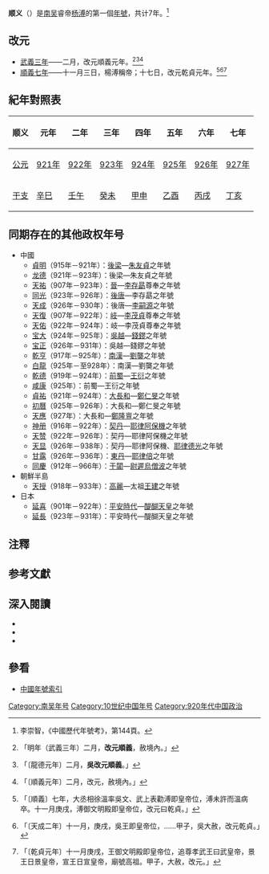 {{Eranamebox|年号=顺义
|起讫时间= 921年二月－927年十一月
|政权= [[南吴|南吴]]
|帝王= 南吴睿帝[[杨溥_(吴)|杨溥]]
|历时= 7年
|timeline=<timeline>
ImageSize  = width:200 height:50
PlotArea   = width:180 height:30 left:10 bottom:20
TimeAxis   = orientation:horizontal
DateFormat = yyyy
Period     = from:902 till:937
AlignBars  = early
ScaleMajor = increment:10 start:902
Colors =
  id:canvas value:rgb(1,1,0.85)
BackgroundColors = canvas:canvas
PlotData =
  width:15 color:black
  bar:era from:start till:end
  bar:era from:921 till:927 color:red
</timeline>
|说明= <span style="color: red">顺义</span>在'''南吴'''的位置。
}}
'''顺义'''（{{kj|921年|二月|927年|十一月}}）{{notetag|《中國歷代年號考》作終於十月，據文獻改元在農曆十一月十七日。}}是[[南吴|南吴]]睿帝[[杨溥_(吴)|杨溥]]的第一個[[年號|年號]]，共计7年。<ref>李崇智，《中國歷代年號考》，第144頁。</ref>

==改元==
*[[921年|武義三年]]——二月，改元順義元年。<ref>{{cite wikisource|title=新五代史吳世家第一|last=歐陽脩|wslink=zh:新五代史/卷61}}「明年（武義三年）二月，'''改元順義'''，赦境內。」</ref><ref>{{cite wikisource|title=資治通鑑後梁紀六|last=司馬光|wslink=zh:資治通鑒 (胡三省音注)/卷271}}「〔龍德元年〕二月，'''吳改元順義'''。」</ref><ref>{{cite wikisource|title=十國春秋吳三睿帝本紀|last=吳任臣|wslink=zh:十國春秋/卷003}}「〔順義元年〕二月，改元，赦境內。」</ref>
*[[927年|順義七年]]——十一月三日，楊溥稱帝；十七日，改元乾貞元年。<ref>{{cite wikisource|title=新五代史吳世家第一|last=歐陽脩|wslink=zh:新五代史/卷61}}「〔順義〕七年，大丞相徐溫率吳文、武上表勸溥即皇帝位，溥未許而溫病卒。十一月庚戌，溥御文明殿即皇帝位，改元曰乾貞。」</ref><ref>{{cite wikisource|title=資治通鑑後唐紀五|last=司馬光|wslink=zh:資治通鑒 (胡三省音注)/卷276}}「〔天成二年〕十一月，庚戌，吳王即皇帝位，……甲子，吳大赦，改元乾貞。」</ref><ref>{{cite wikisource|title=十國春秋吳三睿帝本紀|last=吳任臣|wslink=zh:十國春秋/卷003}}「〔乾貞元年〕十一月庚戌，王御文明殿即皇帝位，追尊孝武王曰武皇帝，景王日景皇帝，宣王日宣皇帝，廟號高祖。甲子，大赦，改元。」</ref>

==紀年對照表==
{| class="wikitable"  style="text-align:center;"
!顺义!!元年!!二年!!三年!!四年!!五年!!六年!!七年
|-
![[公元|公元]]
|[[921年|921年]]||[[922年|922年]]||[[923年|923年]]||[[924年|924年]]||[[925年|925年]]||[[926年|926年]]||[[927年|927年]]
|-
![[干支|干支]]
|[[辛巳|辛巳]]||[[壬午|壬午]]||[[癸未|癸未]]||[[甲申|甲申]]||[[乙酉|乙酉]]||[[丙戌|丙戌]]||[[丁亥|丁亥]]
|}

==同期存在的其他政权年号==
*中國
**[[贞明_(后梁)|貞明]]（915年－921年）：[[後梁|後梁]]—[[梁末帝|朱友貞]]之年號
**[[龙德|龙德]]（921年－923年）：後梁—朱友貞之年號
**[[天祐_(唐朝)|天祐]]（907年－923年）：[[晉_(五代十國)|晉]]—[[唐庄宗|李存勗]]尊奉之年號
**[[同光|同光]]（923年－926年）：[[後唐|後唐]]—李存勗之年號
**[[天成_(后唐)|天成]]（926年－930年）：後唐—[[唐明宗|李嗣源]]之年號
**[[天复_(唐朝)|天復]]（907年－922年）：[[岐|岐]]—[[李茂貞|李茂貞]]尊奉之年號
**[[天祐_(唐朝)|天佑]]（922年－924年）：岐—李茂貞尊奉之年號
**[[宝大|宝大]]（924年－925年）：[[吴越国|吳越]]—[[錢鏐|錢鏐]]之年號
**[[宝正|宝正]]（926年－931年）：吳越—錢鏐之年號
**[[乾亨_(南汉)|乾亨]]（917年－925年）：[[南漢|南漢]]—[[劉龑|劉龑]]之年號
**[[白龙_(南汉)|白龍]]（925年－至928年）：南漢—劉龑之年號
**[[乾德_(前蜀)|乾德]]（919年－924年）：[[前蜀|前蜀]]—[[王衍_(前蜀)|王衍]]之年號
**[[咸康_(前蜀)|咸康]]（925年）：前蜀—王衍之年號
**[[貞祐_(大長和)|貞祐]]（921年－924年）：[[大長和|大長和]]—[[鄭仁旻|鄭仁旻]]之年號
**[[初曆|初曆]]（925年－926年）：大長和—鄭仁旻之年號
**[[天应_(大长和)|天應]]（927年）：大長和—[[鄭隆亶|鄭隆亶]]之年號
**[[神册|神册]]（916年－922年）：[[遼朝|契丹]]—[[耶律阿保機|耶律阿保機]]之年號
**[[天赞|天赞]]（922年－926年）：契丹—耶律阿保機之年號
**[[天显|天显]]（926年－938年）：契丹—耶律阿保機、[[辽太宗|耶律德光]]之年號
**[[甘露_(东丹)|甘露]]（926年－936年）：[[東丹|東丹]]—[[耶律倍|耶律倍]]之年號
**[[同慶_(于闐)|同慶]]（912年－966年）：[[于闐|于闐]]—[[尉遲烏僧波|尉遲烏僧波]]之年號
*朝鮮半島
**[[天授_(高麗)|天授]]（918年－933年）：[[高麗|高麗]]—太祖[[高麗太祖|王建]]之年號
*日本
**[[延喜|延喜]]（901年－922年）：[[平安時代|平安時代]]—[[醍醐天皇|醍醐天皇]]之年號
**[[延長_(日本)|延長]]（923年－931年）：平安時代—醍醐天皇之年號

==注釋==
{{NoteFoot}}

==参考文獻==
{{Reflist}}

==深入閱讀==
<div>
*{{Cite book|author=李崇智|title=中國歷代年號考|format=|url=|date=2004年12月|publisher=中華書局|location=北京|id=ISBN 7101025129}}
*{{Cite book|author=徐红岚|title=中日朝三国历史纪年表|format=|url=|date=1998年5月|publisher=辽宁教育出版社|location=瀋陽|id=ISBN 7538246193}}
*{{Cite book|author=鄧洪波|title=東亞歷史年表|format=pdf|url=http://www.eastasia.ntu.edu.tw/chinese/05_a04.htm|date=2005年3月|publisher=國立臺灣大學東亞經典與文化研究計劃|location=臺北|id=ISBN 9789860005189|access-date=2022-01-03|archive-date=2007-08-25|archive-url=https://web.archive.org/web/20070825002742/http://www.eastasia.ntu.edu.tw/chinese/05_a04.htm|dead-url=yes}}
</div>

==參看==
*[[中国年号列表|中國年號索引]]

{{年号|[[武义_(南吳)|武义]]|[[中国年号列表|南吴年号]]|[[乾貞_(南吳)|乾貞]]}}
{{五代十國年號}}

[[Category:南吴年号|Category:南吴年号]]
[[Category:10世纪中国年号|Category:10世纪中国年号]]
[[Category:920年代中国政治|Category:920年代中国政治]]